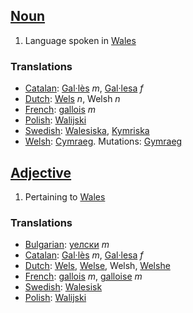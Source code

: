 ==[[Noun]]==

#Language spoken in [[Wales]]

===Translations===
*[[Catalan]]: [[Gal·lès]] ''m'', [[Gal·lesa]] ''f''
*[[Dutch]]: [[Wels]] ''n'', Welsh ''n''
*[[French]]: [[gallois]] ''m''
*[[Polish]]: [[Walijski]]
*[[Swedish]]: [[Walesiska]], [[Kymriska]]
*[[Welsh]]: [[Cymraeg]]. Mutations: [[Gymraeg]]

==[[Adjective]]==

#Pertaining to [[Wales]]

===Translations===
*[[Bulgarian]]: [[уелски]] ''m''
*[[Catalan]]: [[Gal·lès]] ''m'', [[Gal·lesa]] ''f''
*[[Dutch]]: [[Wels]], [[Welse]], Welsh, [[Welshe]]
*[[French]]: [[gallois]] ''m'', [[galloise]] ''m''
*[[Swedish]]: [[Walesisk]]
*[[Polish]]: [[Walijski]]